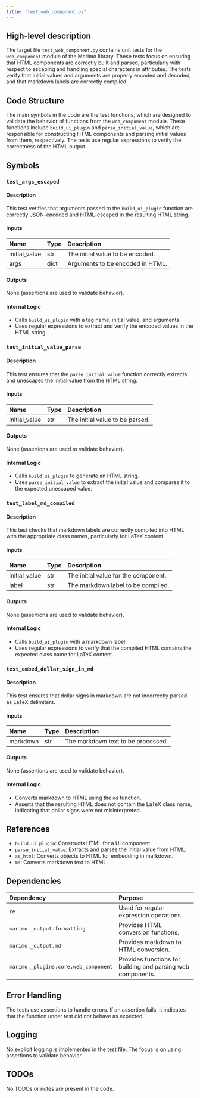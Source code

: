 ```yaml
---
title: "test_web_component.py"
---
```


## High-level description

The target file `test_web_component.py` contains unit tests for the `web_component` module of the Marimo library. These tests focus on ensuring that HTML components are correctly built and parsed, particularly with respect to escaping and handling special characters in attributes. The tests verify that initial values and arguments are properly encoded and decoded, and that markdown labels are correctly compiled.

## Code Structure

The main symbols in the code are the test functions, which are designed to validate the behavior of functions from the `web_component` module. These functions include `build_ui_plugin` and `parse_initial_value`, which are responsible for constructing HTML components and parsing initial values from them, respectively. The tests use regular expressions to verify the correctness of the HTML output.

## Symbols

### `test_args_escaped`
#### Description
This test verifies that arguments passed to the `build_ui_plugin` function are correctly JSON-encoded and HTML-escaped in the resulting HTML string.

#### Inputs
| Name          | Type   | Description                        |
|:--------------|:-------|:-----------------------------------|
| initial_value | str    | The initial value to be encoded.   |
| args          | dict   | Arguments to be encoded in HTML.   |

#### Outputs
None (assertions are used to validate behavior).

#### Internal Logic
- Calls `build_ui_plugin` with a tag name, initial value, and arguments.
- Uses regular expressions to extract and verify the encoded values in the HTML string.

### `test_initial_value_parse`
#### Description
This test ensures that the `parse_initial_value` function correctly extracts and unescapes the initial value from the HTML string.

#### Inputs
| Name          | Type   | Description                        |
|:--------------|:-------|:-----------------------------------|
| initial_value | str    | The initial value to be parsed.    |

#### Outputs
None (assertions are used to validate behavior).

#### Internal Logic
- Calls `build_ui_plugin` to generate an HTML string.
- Uses `parse_initial_value` to extract the initial value and compares it to the expected unescaped value.

### `test_label_md_compiled`
#### Description
This test checks that markdown labels are correctly compiled into HTML with the appropriate class names, particularly for LaTeX content.

#### Inputs
| Name          | Type   | Description                        |
|:--------------|:-------|:-----------------------------------|
| initial_value | str    | The initial value for the component. |
| label         | str    | The markdown label to be compiled. |

#### Outputs
None (assertions are used to validate behavior).

#### Internal Logic
- Calls `build_ui_plugin` with a markdown label.
- Uses regular expressions to verify that the compiled HTML contains the expected class name for LaTeX content.

### `test_embed_dollar_sign_in_md`
#### Description
This test ensures that dollar signs in markdown are not incorrectly parsed as LaTeX delimiters.

#### Inputs
| Name     | Type   | Description                        |
|:---------|:-------|:-----------------------------------|
| markdown | str    | The markdown text to be processed. |

#### Outputs
None (assertions are used to validate behavior).

#### Internal Logic
- Converts markdown to HTML using the `md` function.
- Asserts that the resulting HTML does not contain the LaTeX class name, indicating that dollar signs were not misinterpreted.

## References

- `build_ui_plugin`: Constructs HTML for a UI component.
- `parse_initial_value`: Extracts and parses the initial value from HTML.
- `as_html`: Converts objects to HTML for embedding in markdown.
- `md`: Converts markdown text to HTML.

## Dependencies

| Dependency | Purpose                                      |
|:-----------|:---------------------------------------------|
| `re`       | Used for regular expression operations.      |
| `marimo._output.formatting` | Provides HTML conversion functions. |
| `marimo._output.md`         | Provides markdown to HTML conversion. |
| `marimo._plugins.core.web_component` | Provides functions for building and parsing web components. |

## Error Handling

The tests use assertions to handle errors. If an assertion fails, it indicates that the function under test did not behave as expected.

## Logging

No explicit logging is implemented in the test file. The focus is on using assertions to validate behavior.

## TODOs

No TODOs or notes are present in the code.